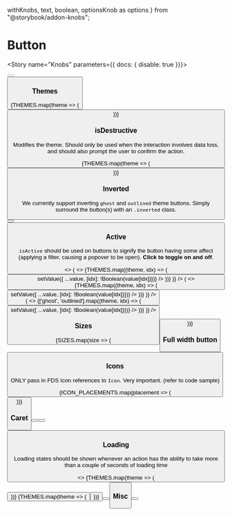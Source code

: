   withKnobs,
  text,
  boolean,
  optionsKnob as options
} from "@storybook/addon-knobs";

<Meta title="Components/Interactive/Button" decorators={[withKnobs]} component={Button} />

# Button

<ImportPath component={Button} section="interactive" />

<Story name="Knobs" parameters={{ docs: { disable: true }}}>
  <div className={boolean("Inverted", false) ? 'inverted' : ''}>
    <Button
      disabled={boolean("disabled", undefined)}
      isLoading={boolean("isLoading", undefined)}
      isDestructive={boolean("isDestructive", undefined)}
      isActive={boolean("isActive", undefined)}
      hasCaret={boolean("hasCaret", undefined)}
      Icon={boolean("Icon") ? StarFilledIcon : undefined}
      iconPlacement={options(
        "Show sample icon?",
        arrayToOptions(ICON_PLACEMENTS),
        undefined,
        { display: "inline-radio" }
      )}
      isFullWidth={boolean("isFullWidth", undefined)}
      size={options("size", arrayToOptions(SIZES), undefined, {
        display: "inline-radio"
      })}
      theme={options(
        "theme",
        arrayToOptions(THEMES),
        undefined,
        {
          display: "inline-radio"
        }
      )}
      label={text("text", "Button")}
    />
  </div>
</Story>

<Preview isExpanded>
  <Button label="Button" />
</Preview>

<Props of={Button} />

### Themes

<Preview>
  <Story name="Themes">
    <StoryWrapper>
    {THEMES.map(theme => (
      <StoryItem>
        <Button
          theme={theme}
          label={theme}
        />
      </StoryItem>
    ))}
    </StoryWrapper>
  </Story>
</Preview>


### isDestructive

Modifies the theme. Should only be used when the interaction involves data loss, and should also prompt the user to confirm the action.

<Preview>
  <Story name="Destructive">
    <StoryWrapper>
    {THEMES.map(theme => (
      <StoryItem>
        <Button
          theme={theme}
          isDestructive
          label={theme}
        />
      </StoryItem>
    ))}
    </StoryWrapper>
  </Story>
</Preview>

 ### Inverted

We currently support inverting `ghost` and `outlined` theme
buttons. Simply surround the button(s) with an `.inverted` class.

<Preview>
  <Story name="Inverted">
    <div class="inverted bgColor--blue padding--all rounded--all">
      <StoryWrapper>
        <StoryItem>
          <Button theme="ghost" label="Button" />
        </StoryItem>
        <StoryItem>
          <Button theme="outlined" label="Button" />
        </StoryItem>
      </StoryWrapper>
    </div>
  </Story>
</Preview> 


### Active

`isActive` should be used on buttons to signify the button having
some affect (applying a filter, causing a popover to be open).
**Click to toggle on and off**.

<Preview>
  <Story name="Active">
    <>
      <StoryWrapper>
        <State
          initialValue={{}}
          render={(value, setValue) => ( 
            <>
              {THEMES.map((theme, idx) => (
                <StoryItem>
                  <Button
                    theme={theme}
                    isActive={!value[idx]}
                    label={theme}
                    onClick={() => setValue({ ...value, [idx]: !Boolean(value[idx])})}
                  />
                </StoryItem>
              ))}
            </>
          )}
        />
        <State
          initialValue={{}}
          render={(value, setValue) => ( 
            <>
              {THEMES.map((theme, idx) => (
                <StoryItem>
                  <Button
                    theme={theme}
                    isActive={!value[idx]}
                    isDestructive
                    label={theme}
                    onClick={() => setValue({ ...value, [idx]: !Boolean(value[idx])})}
                  />
                </StoryItem>
              ))}
            </>
          )}
        />
      </StoryWrapper>
      <div class="inverted bgColor--blue padding--all rounded--all margin--top">
        <StoryWrapper>
          <State
            initialValue={{}}
            render={(value, setValue) => ( 
              <>
                {['ghost', 'outlined'].map((theme, idx) => (
                  <StoryItem>
                    <Button
                      theme={theme}
                      isActive={!value[idx]}
                      label={theme}
                      onClick={() => setValue({ ...value, [idx]: !Boolean(value[idx])})}
                    />
                  </StoryItem>
                ))}
              </>
            )}
          />
        </StoryWrapper>
      </div>
    </>
  </Story>
</Preview>

### Sizes

<Preview>
  <Story name="Sizes">
    {SIZES.map(size => (
      <div className="display--inlineBlock margin--right--half margin--bottom--half">
        <Button
          size={size}
          label="Button"
        />
      </div>
    ))}
  </Story>
</Preview>

### Full width button

<Preview>
  <Story name="Full Width">
    <Button
      isFullWidth
      label="Button"
    />
  </Story>
</Preview>

### Icons

ONLY pass in FDS Icon references to `Icon`. Very important. (refer to code sample)

<Preview>
  <Story name="Icons">
    <StoryWrapper>
      {ICON_PLACEMENTS.map(placement => (
        <StoryItem>
          <Button Icon={StarFilledIcon} iconPlacement={placement} label="Button" />
        </StoryItem>
      ))}
    </StoryWrapper>
  </Story>
</Preview>

### Caret

<Preview>
  <Story name="Caret">
    <StoryWrapper>
      <StoryItem>
        <Button theme="blue" hasCaret label="Caret" />
      </StoryItem>
      <StoryItem>
        <Button theme="blue" iconPlacement="left" hasCaret Icon={StarFilledIcon} label="Caret" />
      </StoryItem>
      <StoryItem>
        <Button theme="blue" iconPlacement="right" hasCaret  Icon={StarFilledIcon} label="Caret" />
      </StoryItem>
    </StoryWrapper>
  </Story>
</Preview>

### Loading

Loading states should be shown whenever an action has the ability 
to take more than a couple of seconds of loading time

<Preview>
  <Story name="Loading">
    <>
      <StoryWrapper>
      {THEMES.map(theme => (
        <StoryItem>
          <Button
            theme={theme}
            isLoading
            label="Button"
          />
        </StoryItem>
      ))}
      {THEMES.map(theme => (
        <StoryItem>
          <Button
            theme={theme}
            isDestructive
            isLoading
            label="Button"
          />
        </StoryItem>
      ))}
      </StoryWrapper>
      <div class="inverted bgColor--blue padding--all rounded--all margin--top">
        <StoryWrapper>
          <StoryItem>
            <Button theme="ghost" isLoading label="Button" />
          </StoryItem>
          <StoryItem>
            <Button theme="outlined" isLoading label="Button" />
          </StoryItem>
        </StoryWrapper>
      </div>
    </>
  </Story>
</Preview>

### Misc

<Preview>
  <Story name="Misc">
    <StoryWrapper>
      <StoryItem>
        <div style={{ width: '100px' }}>
          <Button label="Text can wrap" />
        </div>
      </StoryItem>
    </StoryWrapper>
  </Story>
</Preview>
